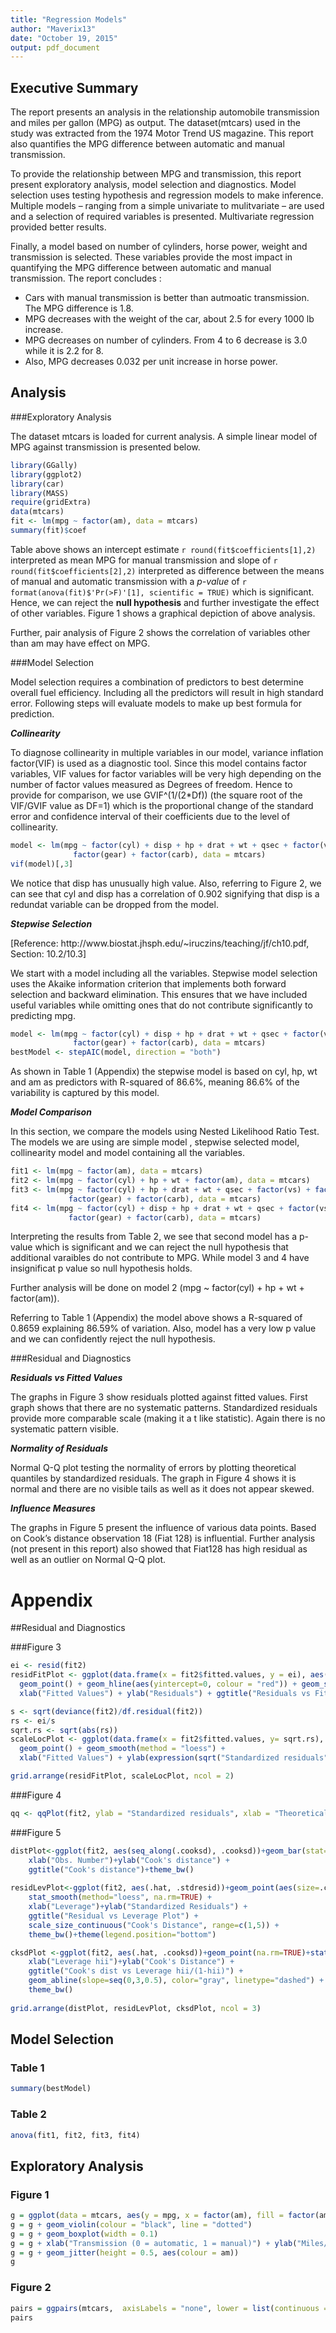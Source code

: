```yaml
---
title: "Regression Models"
author: "Maverix13"
date: "October 19, 2015"
output: pdf_document
---
```


## Executive Summary

The report presents an analysis in the relationship automobile transmission and miles per gallon (MPG) as output. The dataset(mtcars) used in the study was extracted from the 1974 Motor Trend US magazine. This report also quantifies the MPG difference between automatic and manual transmission.

To provide the relationship between MPG and transmission, this report present exploratory analysis, model selection and diagnostics. Model selection uses testing hypothesis and regression models to make inference. Multiple models -- ranging from a simple univariate to mulitvariate -- are used and a selection of required variables is presented. Multivariate regression provided better results. 

Finally, a model based on number of cylinders, horse power, weight and transmission is selected. These variables provide the most impact in quantifying the MPG difference between automatic and manual transmission. The report concludes :


* Cars with manual transmission is better than autmoatic transmission. The MPG difference is 1.8.
* MPG decreases with the weight of the car, about 2.5 for every 1000 lb increase.
* MPG decreases on number of cylinders. From 4 to 6 decrease is 3.0 while it is 2.2 for 8.
* Also, MPG decreases 0.032 per unit increase in horse power.

## Analysis

###Exploratory Analysis

The dataset mtcars is loaded for current analysis. A simple linear model of MPG against transmission is presented below.

```r
library(GGally)
library(ggplot2)
library(car)
library(MASS)
require(gridExtra)
data(mtcars)
fit <- lm(mpg ~ factor(am), data = mtcars)
summary(fit)$coef
```

Table above shows an intercept estimate `r round(fit$coefficients[1],2)` interpreted as mean MPG for manual transmission and slope of `r round(fit$coefficients[2],2)` interpreted as difference between the means of manual and automatic transmission with a *p-value* of `r format(anova(fit)$'Pr(>F)'[1], scientific = TRUE)` which is significant. Hence, we can reject the **null hypothesis** and further investigate the effect of other variables. Figure 1 shows a graphical depiction of above analysis.

Further, pair analysis of Figure 2 shows the correlation of variables other than am may have effect on MPG. 

###Model Selection

Model selection requires a combination of predictors to best determine overall fuel efficiency. Including all the predictors will result in high standard error. Following steps will evaluate models to make up best formula for prediction.

***Collinearity***

To diagnose collinearity in multiple variables in our model, variance inflation factor(VIF) is used as a diagnostic tool. Since this model contains factor variables, VIF values for factor variables will be very high depending on the number of factor values measured as Degrees of freedom. Hence to provide for comparison, we use GVIF^(1/(2*Df)) (the square root of the VIF/GVIF value as DF=1) which is the proportional change of the standard error and confidence interval of their coefficients due to the level of collinearity.
```r
model <- lm(mpg ~ factor(cyl) + disp + hp + drat + wt + qsec + factor(vs) + factor(am) + 
              factor(gear) + factor(carb), data = mtcars)
vif(model)[,3]
```

We notice that disp has unusually high value. Also, referring to Figure 2, we can see that cyl and disp has a correlation of 0.902 signifying that disp is a redundat variable can be dropped from the model.

***Stepwise Selection***

[Reference: http://www.biostat.jhsph.edu/~iruczins/teaching/jf/ch10.pdf, Section: 10.2/10.3]

We start with a model including all the variables. Stepwise model selection uses the Akaike information criterion that implements both forward selection and backward elimination. This ensures that we have included useful variables while omitting ones that do not contribute significantly to predicting mpg.

```r
model <- lm(mpg ~ factor(cyl) + disp + hp + drat + wt + qsec + factor(vs) + factor(am) + 
              factor(gear) + factor(carb), data = mtcars)
bestModel <- stepAIC(model, direction = "both")
```

As shown in Table 1 (Appendix) the stepwise model is based on cyl, hp, wt and am as predictors with R-squared of 86.6%, meaning 86.6% of the variability is captured by this model.

***Model Comparison***

In this section, we compare the models using Nested Likelihood Ratio Test. The models we are using are simple model , stepwise selected model, collinearity model and model containing all the variables.

```r
fit1 <- lm(mpg ~ factor(am), data = mtcars)
fit2 <- lm(mpg ~ factor(cyl) + hp + wt + factor(am), data = mtcars)
fit3 <- lm(mpg ~ factor(cyl) + hp + drat + wt + qsec + factor(vs) + factor(am) + 
             factor(gear) + factor(carb), data = mtcars)
fit4 <- lm(mpg ~ factor(cyl) + disp + hp + drat + wt + qsec + factor(vs) + factor(am) + 
             factor(gear) + factor(carb), data = mtcars)
```

Interpreting the results from Table 2, we see that second model has a p-value which is significant and we can reject the null hypothesis that additional varaibles do not contribute to MPG. While model 3 and 4 have insignificat p value so null hypothesis holds.

Further analysis will be done on model 2 (mpg ~ factor(cyl) + hp + wt + factor(am)). 

Referring to Table 1 (Appendix) the model above shows a R-squared of 0.8659 explaining 86.59% of variation. Also, model has a very low p value and we can confidently reject the null hypothesis.

###Residual and Diagnostics

***Residuals vs Fitted Values***

The graphs in Figure 3 show residuals plotted against fitted values. First graph shows that there are no systematic patterns. Standardized residuals provide more comparable scale (making it a t like statistic). Again there is no systematic pattern visible.

***Normality of Residuals***

Normal Q-Q plot testing the normality of errors by plotting theoretical quantiles by standardized residuals. The graph in Figure 4 shows it is normal and there are no visible tails as well as it does not appear skewed.

***Influence Measures***

The graphs in Figure 5 present the influence of various data points. Based on Cook's distance observation 18 (Fiat 128) is influential. Further analysis (not present in this report) also showed that Fiat128 has high residual as well as an outlier on Normal Q-Q plot.

# Appendix

##Residual and Diagnostics

###Figure 3

```r
ei <- resid(fit2)
residFitPlot <- ggplot(data.frame(x = fit2$fitted.values, y = ei), aes(x = x, y = y)) +
  geom_point() + geom_hline(aes(yintercept=0, colour = "red")) + geom_smooth(method = "loess") +
  xlab("Fitted Values") + ylab("Residuals") + ggtitle("Residuals vs Fitted") 

s <- sqrt(deviance(fit2)/df.residual(fit2))
rs <- ei/s
sqrt.rs <- sqrt(abs(rs))
scaleLocPlot <- ggplot(data.frame(x = fit2$fitted.values, y= sqrt.rs), aes(x = x, y = y)) +
  geom_point() + geom_smooth(method = "loess") +
  xlab("Fitted Values") + ylab(expression(sqrt("Standardized residuals"))) + ggtitle("Scale-Location")

grid.arrange(residFitPlot, scaleLocPlot, ncol = 2) 
```

###Figure 4

```r
qq <- qqPlot(fit2, ylab = "Standardized residuals", xlab = "Theoretical Quantiles", main = "Normal Q-Q")
```

###Figure 5

```r
distPlot<-ggplot(fit2, aes(seq_along(.cooksd), .cooksd))+geom_bar(stat="identity", position="identity") +
    xlab("Obs. Number")+ylab("Cook's distance") +
    ggtitle("Cook's distance")+theme_bw()
    
residLevPlot<-ggplot(fit2, aes(.hat, .stdresid))+geom_point(aes(size=.cooksd)) +
    stat_smooth(method="loess", na.rm=TRUE) +
    xlab("Leverage")+ylab("Standardized Residuals") +
    ggtitle("Residual vs Leverage Plot") +
    scale_size_continuous("Cook's Distance", range=c(1,5)) +
    theme_bw()+theme(legend.position="bottom") 

cksdPlot <-ggplot(fit2, aes(.hat, .cooksd))+geom_point(na.rm=TRUE)+stat_smooth(method="loess") +
    xlab("Leverage hii")+ylab("Cook's Distance") +
    ggtitle("Cook's dist vs Leverage hii/(1-hii)") +
    geom_abline(slope=seq(0,3,0.5), color="gray", linetype="dashed") +
    theme_bw()
    
grid.arrange(distPlot, residLevPlot, cksdPlot, ncol = 3)
```

## Model Selection

### Table 1

```r
summary(bestModel)
```

### Table 2

```r
anova(fit1, fit2, fit3, fit4)
```

## Exploratory Analysis

### Figure 1

```r
g = ggplot(data = mtcars, aes(y = mpg, x = factor(am), fill = factor(am)))
g = g + geom_violin(colour = "black", line = "dotted")
g = g + geom_boxplot(width = 0.1)
g = g + xlab("Transmission (0 = automatic, 1 = manual)") + ylab("Miles/(US) gallon")
g = g + geom_jitter(height = 0.5, aes(colour = am))
g
```

### Figure 2

```r
pairs = ggpairs(mtcars,  axisLabels = "none", lower = list(continuous ="smooth" ), upper=list(params=list(size=3)), params = c(method = "loess"))
pairs
```

